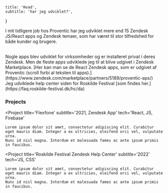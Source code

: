     title: 'Hvad',
    subtitle: 'har jeg udviklet?',
}

I mit tidligere job hos Proventic har jeg udviklet mere end 15 Zendesk JS/React apps og Zendesk temaer,
som har været til stor tilfredshed for både kunder og brugere.

<br />
Nogle apps blev udviklet for virksomheder og er installeret privat i deres Zendesk.
Men de fleste apps udviklede jeg til at blive udgivet i Zendesk Marketplace.
[Her kan man se de React Zendesk apps, som er udgivet af Proventic
(scroll forbi al teksten til apps).](https://www.zendesk.com/marketplace/partners/5189/proventic-aps/)

<br />
Jeg udviklede help center siden for Roskilde Festival [som findes her.](https://faq.roskilde-festival.dk/hc/da)

<br />

### Projects
<Project
    title='Flexfone'
    subtitle='2021, Zendesk App'
    tech='React, JS, Firebase'
>
    Lorem ipsum dolor sit amet, consectetur adipiscing elit. Curabitur eget mauris diam. Integer a ex ultricies, eleifend orci vel, vulputate urna.
    Nunc id nisl magna. Interdum et malesuada fames ac ante ipsum primis in faucibus.
</Project>

<Project
    title='Roskilde Festival Zendesk Help Center'
    subtitle='2022'
    tech='JS, CSS'
>
    Lorem ipsum dolor sit amet, consectetur adipiscing elit. Curabitur eget mauris diam. Integer a ex ultricies, eleifend orci vel, vulputate urna.
    Nunc id nisl magna. Interdum et malesuada fames ac ante ipsum primis in faucibus.
</Project>
